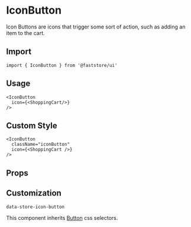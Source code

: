 
# IconButton

Icon Buttons are icons that trigger some sort of action, such as adding an item to the cart.

## Import

```tsx
import { IconButton } from '@faststore/ui'
```

## Usage

```tsx live
<IconButton
  icon={<ShoppingCart/>}
/>
```

## Custom Style

```tsx live
<IconButton
  className="iconButton"
  icon={<ShoppingCart />}
/>
```

## Props

<PropsSection name="IconButton" />

## Customization

`data-store-icon-button`

This component inherits [Button](/reference/ui/atoms/Button) css selectors.
